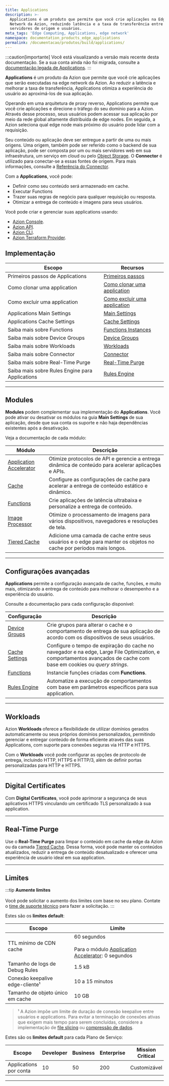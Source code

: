 ```yaml
---
title: Applications
description: >-
  Applications é um produto que permite que você crie aplicações na Edge
  Network da Azion, reduzindo latência e a taxa de transferência entre
  servidores de origem e usuários.
meta_tags: 'Edge Computing, Applications, edge network'
namespace: documentation_products_edge_applications
permalink: /documentacao/produtos/build/applications/
---
```



<Apiv4Rollout />

:::caution[importante]
Você está visualizando a versão mais recente desta documentação. Se a sua conta ainda não foi migrada, consulte a [documentação legada de Applications](/pt-br/documentacao/produtos/build/edge-application/v3/).
:::

**Applications** é um produto da Azion que permite que você crie aplicações que serão executadas na edge network da Azion. Ao reduzir a latência e melhorar a taxa de transferência, Applications otimiza a experiência do usuário ao aproximá-los de sua aplicação.

Operando em uma arquitetura de proxy reverso, Applications permite que você crie aplicações e direcione o tráfego do seu domínio para a Azion. Através desse processo, seus usuários podem acessar sua aplicação por meio da rede global altamente distribuída de edge nodes. Em seguida, a Azion seleciona qual edge node mais próximo do usuário pode lidar com a requisição.

Seu conteúdo ou aplicação deve ser entregue a partir de uma ou mais origens. Uma origem, também pode ser referido como o backend de sua aplicação, pode ser composta por um ou mais servidores web em sua infraestrutura, um serviço em cloud ou pelo [Object Storage](/pt-br/documentacao/produtos/store/edge-storage/). O **Connector** é utilizado para conectar-se a essas fontes de origem. Para mais informações, consulte a [Referência do Connector](/pt-br/documentacao/produtos/secure/connector/).
  
Com a **Applications**, você pode:

- Definir como seu conteúdo será armazenado em cache.
- Executar Functions
- Trazer suas regras de negócio para qualquer requisição ou resposta.
- Otimizar a entrega de conteúdo e imagens para seus usuários.


<LinkButton severity="secondary" label="Crie sua primeira application" link="/pt-br/documentacao/produtos/guias/build/criar-uma-aplicacao/" />

Você pode criar e gerenciar suas applications usando:

- [Azion Console](https://console.azion.com).
- [Azion API](https://api.azion.com/v4#).
- [Azion CLI](/pt-br/documentacao/produtos/azion-cli/visao-geral/).
- [Azion Terraform Provider](/pt-br/documentacao/produtos/terraform-provider/).

## Implementação

| Escopo | Recursos |
| --- | --- |
| Primeiros passos de Applications | [Primeiros passos](/pt-br/documentacao/produtos/build/applications/primeiros-passos/) |
| Como clonar uma application | [Como clonar uma application](/pt-br/documentacao/produtos/guias/clonar-applications/) |
| Como excluir uma application | [Como excluir uma application](/pt-br/documentacao/produtos/guias/excluir-applications/) |
| Applications Main Settings | [Main Settings](/pt-br/documentacao/produtos/build/applications/main-settings/) |
| Applications Cache Settings | [Cache Settings](/pt-br/documentacao/produtos/build/applications/cache-settings/) |
| Saiba mais sobre Functions | [Functions Instances](/pt-br/documentacao/produtos/build/applications/functions-instances/) |
| Saiba mais sobre Device Groups | [Device Groups](/pt-br/documentacao/produtos/build/applications/device-groups/) |
| Saiba mais sobre Workloads | [Workloads](/pt-br/documentacao/produtos/secure/workloads/) |
| Saiba mais sobre Connector | [Connector](/pt-br/documentacao/produtos/secure/connector/) |
| Saiba mais sobre Real-Time Purge | [Real-Time Purge](/pt-br/documentacao/produtos/build/applications/real-time-purge/) |
| Saiba mais sobre Rules Engine para Applications | [Rules Engine](/pt-br/documentacao/produtos/build/applications/rules-engine/) |

---

## Modules

**Modules** podem complementar sua implementação do **Applications**. Você pode ativar ou desativar os módulos na guia **Main Settings** de sua aplicação, desde que sua conta os suporte e não haja dependências existentes após a desativação.

Veja a documentação de cada módulo:

| Módulo | Descrição |
| --- | --- |
| [Application Accelerator](/pt-br/documentacao/produtos/build/applications/application-accelerator/) | Otimize protocolos de API e gerencie a entrega dinâmica de conteúdo para acelerar aplicações e APIs. |
| [Cache](/pt-br/documentacao/produtos/build/applications/cache/) | Configure as configurações de cache para acelerar a entrega de conteúdo estático e dinâmico. |
| [Functions](/pt-br/documentacao/produtos/build/applications/functions/) | Crie aplicações de latência ultrabaixa e personalize a entrega de conteúdo. |
| [Image Processor](/pt-br/documentacao/produtos/build/applications/image-processor/) | Otimize o processamento de imagens para vários dispositivos, navegadores e resoluções de tela. |
| [Tiered Cache](/pt-br/documentacao/produtos/build/applications/tiered-cache/) | Adicione uma camada de cache entre seus usuários e o edge para manter os objetos no cache por períodos mais longos. |

---

## Configurações avançadas

**Applications** permite a configuração avançada de cache, funções, e muito mais, otimizando a entrega de conteúdo para melhorar o desempenho e a experiência do usuário.

Consulte a documentação para cada configuração disponível:

| Configuração | Descrição |
| --- | --- |
| [Device Groups](/pt-br/documentacao/produtos/build/applications/device-groups/) | Crie grupos para alterar o cache e o comportamento de entrega de sua aplicação de acordo com os dispositivos de seus usuários. |
| [Cache Settings](/pt-br/documentacao/produtos/build/applications/cache-settings/) | Configure o tempo de expiração do cache no navegador e na edge, Large File Optimization, e comportamentos avançados de cache com base em cookies ou *query strings*. |
| [Functions](/pt-br/documentacao/produtos/build/applications/functions-instances/) | Instancie funções criadas com **Functions**. |
| [Rules Engine](/pt-br/documentacao/produtos/build/applications/rules-engine/) | Automatize a execução de comportamentos com base em parâmetros específicos para sua application. |

---

## Workloads

Azion **Workloads** oferece a flexibilidade de utilizar domínios gerados automaticamente ou seus próprios domínios personalizados, permitindo gerenciar e entregar conteúdo de forma eficiente através das suas Applications, com suporte para conexões seguras via HTTP e HTTPS.

Com o **Workloads** você pode configurar as opções de protocolo de entrega, incluindo HTTP, HTTPS e HTTP/3, além de definir portas personalizadas para HTTP e HTTPS.

<LinkButton severity="secondary" label="Saiba mais sobre Workloads" link="/pt-br/documentacao/produtos/secure/workloads/" />

---

## Digital Certificates

Com **Digital Certificates**, você pode aprimorar a segurança de seus aplicativos HTTPS vinculando um certificado TLS personalizado à sua application.

<LinkButton severity="secondary" label="Saiba mais sobre Digital Certificates" link="/pt-br/documentacao/produtos/secure/edge-firewall/digital-certificates/" />

---

## Real-Time Purge

Use o **Real-Time Purge** para limpar o conteúdo em cache da edge da Azion ou da camada [Tiered Cache](/pt-br/documentacao/produtos/build/applications/tiered-cache/). Dessa forma, você pode manter os conteúdos atualizados, reduzir a entrega de conteúdo desatualizado e oferecer uma experiência de usuário ideal em sua application.

<LinkButton severity="secondary" label="Saiba mais sobre Real-Time Purge" link="/pt-br/documentacao/produtos/build/applications/real-time-purge/" />

---

## Limites

:::tip
**Aumente limites** <br></br>
Você pode solicitar o aumento dos limites com base no seu plano. Contate o [time de suporte técnico](/pt-br/documentacao/servicos/suporte/) para fazer a solicitação.
:::

Estes são os **limites default**:

| Escopo | Limite |
| --- | --- |
| TTL mínimo de CDN cache | 60 segundos<br /><br />Para o módulo [Application Accelerator](/pt-br/documentacao/produtos/build/applications/application-accelerator/): 0 segundos |
| Tamanho de logs de Debug Rules | 1.5 kB |
| Conexão keepalive edge-cliente¹ |  10 a 15 minutos |
| Tamanho de objeto único em cache | 10 GB |

> ¹ A Azion impõe um limite de duração de conexão keepalive entre usuários e applications. Para evitar a terminação de conexões ativas que exigem mais tempo para serem concluídas, considere a implementação de [file slicing](/pt-br/documentacao/produtos/build/applications/cache/#slice-settings) ou [compressão de dados](/pt-br/documentacao/produtos/guias/gzip-compression/).

Estes são os **limites default** para cada Plano de Serviço:

| Escopo | Developer | Business | Enterprise | Mission Critical |
| --- | --- | --- | --- | --- |
| Applications por conta | 10 | 50 | 200 | Customizável |

---

